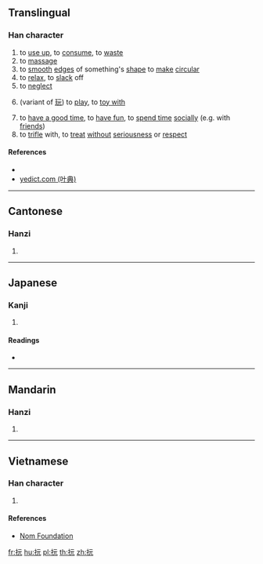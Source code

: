 ==Translingual==

===Han character===
{{Han char|rn=64|rad=手|as=04|sn=7|four=51011|canj=QMMU|ids=⿰扌元}}

# to [[use up]], to [[consume]], to [[waste]]
# to [[massage]]
# to [[smooth]] [[edge]]s of something's [[shape]] to [[make]] [[circular]]
# to [[relax]], to [[slack]] off
# to [[neglect]]
# {{label|zh|classical}} (variant of [[玩]]) to [[play]], to [[toy with]]
# to [[have a good time]], to [[have fun]], to [[spend time]] [[socially]] (e.g. with [[friend]]s)
# to [[trifle]] with, to [[treat]] [[without]] [[seriousness]] or [[respect]]

====References====
* {{Han ref|kx=0421.070|dkj=11881|dj=0768.080|hdz=31833.040|uh=628F|ud=25231|bh=CAEA|bd=51946}}
* [http://yedict.com/htm/62/628F.htm yedict.com (叶典)]

----

==Cantonese==

===Hanzi===
{{yue-hanzi|jyut=[[jyun4]], [[waan4]], [[wun6]]|y=yun4, waan4, wun6}}

# {{defn|lang=yue|sort=手04}}

----

==Japanese==

===Kanji===
{{ja-kanji|grade=|rs=手04}}

# {{defn|lang=ja|sort=手04}}

====Readings====
* {{ja-readings|on=[[がん]] (gan)|kun=[[くじく]] (kujiku)}}

----

==Mandarin==

===Hanzi===
{{cmn-hanzi|pin=[[wán]] ([[wan2]])|wg=wan<sup>2</sup>}}

# {{defn|lang=cmn|sort=手04}}

----

==Vietnamese==

===Han character===
{{vi-readings|rs=手04|hanviet=ngón}}

# {{defn|lang=vi|sort=手04}}

====References====
* [http://nomfoundation.org/common/nom_details.php?codepoint=628f Nom Foundation]

[[fr:抏]]
[[hu:抏]]
[[pl:抏]]
[[th:抏]]
[[zh:抏]]